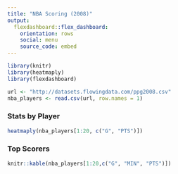 ```yaml
---
title: "NBA Scoring (2008)"
output: 
  flexdashboard::flex_dashboard:
    orientation: rows
    social: menu
    source_code: embed
---
```


```r
library(knitr)
library(heatmaply)
library(flexdashboard)

url <- "http://datasets.flowingdata.com/ppg2008.csv"
nba_players <- read.csv(url, row.names = 1)
```

### Stats by Player {data-width=650}

```r
heatmaply(nba_players[1:20, c("G", "PTS")])
```

### Top Scorers {data-width=350}

```r
knitr::kable(nba_players[1:20,c("G", "MIN", "PTS")])
```
